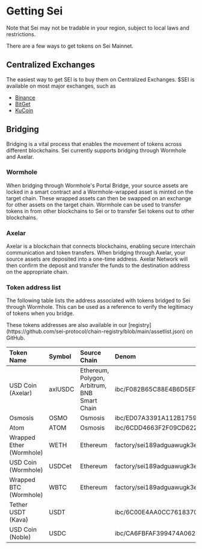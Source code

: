 
# Getting Sei

<Callout emoji="⚠️">
  Note that Sei may not be tradable in your region, subject to local laws and restrictions.
</Callout>

There are a few ways to get tokens on Sei Mainnet.

## Centralized Exchanges

The easiest way to get SEI is to buy them on Centralized Exchanges.
$SEI is available on most major exchanges, such as
- [Binance](https://www.binance.com/en-CA/how-to-buy/sei)
- [BitGet](https://www.bitget.com/web3/academy/experience-sei)
- [KuCoin](https://www.kucoin.com/how-to-buy/sei)

## Bridging

Bridging is a vital process that enables the movement of tokens across different blockchains. Sei currently supports bridging through Wormhole and Axelar.

### Wormhole 
When bridging through Wormhole's Portal Bridge, your source assets are locked in a smart contract and a Wormhole-wrapped asset is minted on the target chain. These wrapped assets can then be swapped on an exchange for other assets on the target chain. Wormhole can be used to transfer tokens in from other blockchains to Sei or to transfer Sei tokens out to other blockchains. 
### Axelar
Axelar is a blockchain that connects blockchains, enabling secure interchain communication and token transfers. When bridging through Axelar, your source assets are deposited into a one-time address. Axelar Network will then confirm the deposit and transfer the funds to the destination address on the appropriate chain.
### Token address list
The following table lists the address associated with tokens bridged to Sei through Wormhole. This can be used as a reference to verify the legitimacy of tokens when you bridge.

<Callout emoji="ℹ️">
  These tokens addresses are also available in our [registry](https://github.com/sei-protocol/chain-registry/blob/main/assetlist.json) on GitHub. 
</Callout>

| Token Name                | Symbol  | Source Chain                                | Denom                                                                                                               |
| :------------------------ | :------ | :------------------------------------------ | :------------------------------------------------------------------------------------------------------------------ |
| USD Coin (Axelar)         | axlUSDC | Ethereum, Polygon, Arbitrum, BNB Smart Chain| ibc/F082B65C88E4B6D5EF1DB243CDA1D331D002759E938A0F5CD3FFDC5D53B3E349                                                |
| Osmosis                   | OSMO    | Osmosis                                     | ibc/ED07A3391A112B175915CD8FAF43A2DA8E4790EDE12566649D0C2F97716B8518                                                |
| Atom                      | ATOM    | Osmosis                                     | ibc/6CDD4663F2F09CD62285E2D45891FC149A3568E316CE3EBBE201A71A78A69388                                                |
| Wrapped Ether (Wormhole)  | WETH    | Ethereum                                    | factory/sei189adguawugk3e55zn63z8r9ll29xrjwca636ra7v7gxuzn98sxyqwzt47l/4tLQqCLaoKKfNFuPjA9o39YbKUwhR1F8N29Tz3hEbfP2 |
| USD Coin (Wormhole)       | USDCet  | Ethereum                                    | factory/sei189adguawugk3e55zn63z8r9ll29xrjwca636ra7v7gxuzn98sxyqwzt47l/Hq4tuDzhRBnxw3tFA5n6M52NVMVcC19XggbyDiJKCD6H |
| Wrapped BTC (Wormhole)    | WBTC    | Ethereum                                    | factory/sei189adguawugk3e55zn63z8r9ll29xrjwca636ra7v7gxuzn98sxyqwzt47l/7omXa4gryZ5NiBmLep7JsTtTtANCVKXwT9vbN91aS1br |
| Tether USDT (Kava)        | USDT    |                                             | ibc/6C00E4AA0CC7618370F81F7378638AE6C48EFF8C9203CE1C2357012B440EBDB7                                                |
| USD Coin (Noble)          | USDC    |                                             | ibc/CA6FBFAF399474A06263E10D0CE5AEBBE15189D6D4B2DD9ADE61007E68EB9DB0                                                |


